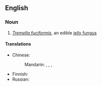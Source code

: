 ==English==
{{wikipedia}}

===Noun===
{{en-noun|head=[[snow]] [[fungus]]|snow fungi}}

# ''[[Tremella fuciformis]]'', an edible [[jelly fungus]]

====Translations====
{{trans-top|''Tremella fuciformis''}}
* Chinese: 
*: Mandarin: {{t|cmn|白木耳|tr=báimù'ěr|sc=Hani}}, {{t|cmn|雪耳|tr=xuě'ěr|sc=Hani}}, {{t|cmn|銀耳|sc=Hani}}, {{t|cmn|银耳|tr=yín'ěr|sc=Hani}}
{{trans-mid}}
* Finnish: {{t|fi|valkohytykkä}}
* Russian: {{t-needed|ru}}
{{trans-bottom}}